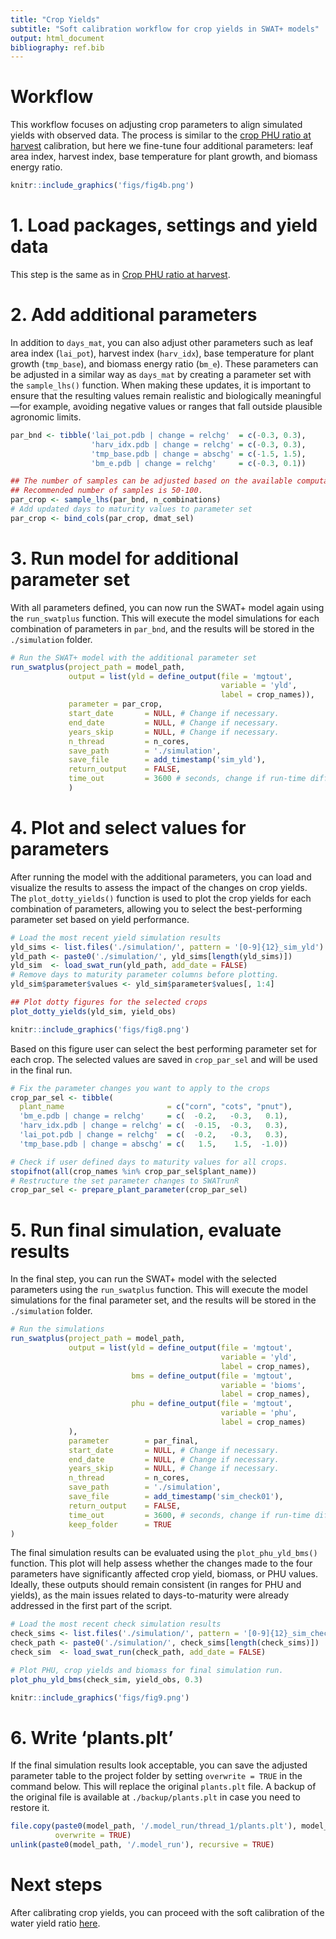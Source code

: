 ```yaml
---
title: "Crop Yields"
subtitle: "Soft calibration workflow for crop yields in SWAT+ models"
output: html_document
bibliography: ref.bib
---
```


# Workflow

This workflow focuses on adjusting crop parameters to align simulated yields with observed data. The process is similar to the [crop PHU ratio at harvest](../articles/sc-phu.html) calibration, but here we fine-tune four additional parameters: leaf area index, harvest index, base temperature for plant growth, and biomass energy ratio.

```r
knitr::include_graphics('figs/fig4b.png')
```

# 1. Load packages, settings and yield data {#sccy_step1}

This step is the same as in [Crop PHU ratio at harvest](../articles/sc-phu.html#scc_step1).

# 2. Add additional parameters {#sccy_step2}

In addition to `days_mat`, you can also adjust other parameters such as  leaf area index (`lai_pot`), harvest index (`harv_idx`), base temperature for plant growth (`tmp_base`), and biomass energy ratio (`bm_e`). These parameters can be adjusted in a similar way as `days_mat` by creating a parameter set with the `sample_lhs()` function. When making these updates, it is important to ensure that the resulting values remain realistic and biologically meaningful—for example, avoiding negative values or ranges that fall outside plausible agronomic limits.

```r
par_bnd <- tibble('lai_pot.pdb | change = relchg'  = c(-0.3, 0.3),
                  'harv_idx.pdb | change = relchg' = c(-0.3, 0.3),
                  'tmp_base.pdb | change = abschg' = c(-1.5, 1.5),
                  'bm_e.pdb | change = relchg'     = c(-0.3, 0.1))

## The number of samples can be adjusted based on the available computational resources.
## Recommended number of samples is 50-100.
par_crop <- sample_lhs(par_bnd, n_combinations)
# Add updated days to maturity values to parameter set
par_crop <- bind_cols(par_crop, dmat_sel)
```

# 3. Run model for additional parameter set {#sccy_step3}

With all parameters defined, you can now run the SWAT+ model again using the `run_swatplus` function. This will execute the model simulations for each combination of parameters in `par_bnd`, and the results will be stored in the `./simulation` folder. 

```r
# Run the SWAT+ model with the additional parameter set
run_swatplus(project_path = model_path,
             output = list(yld = define_output(file = 'mgtout',
                                               variable = 'yld',
                                               label = crop_names)),
             parameter = par_crop,
             start_date       = NULL, # Change if necessary.
             end_date         = NULL, # Change if necessary.
             years_skip       = NULL, # Change if necessary.
             n_thread         = n_cores,
             save_path        = './simulation',
             save_file        = add_timestamp('sim_yld'),
             return_output    = FALSE,
             time_out         = 3600 # seconds, change if run-time differs
             )
```

# 4. Plot and select values for parameters {#sccy_step4}

After running the model with the additional parameters, you can load and visualize the results to assess the impact of the changes on crop yields. The `plot_dotty_yields()` function is used to plot the crop yields for each combination of parameters, allowing you to select the best-performing parameter set based on yield performance.

```r
# Load the most recent yield simulation results
yld_sims <- list.files('./simulation/', pattern = '[0-9]{12}_sim_yld')
yld_path <- paste0('./simulation/', yld_sims[length(yld_sims)])
yld_sim  <- load_swat_run(yld_path, add_date = FALSE)
# Remove days to maturity parameter columns before plotting.
yld_sim$parameter$values <- yld_sim$parameter$values[, 1:4]

## Plot dotty figures for the selected crops
plot_dotty_yields(yld_sim, yield_obs)
```

```r
knitr::include_graphics('figs/fig8.png')
```

Based on this figure user can select the best performing parameter set for each crop. The selected values are saved in `crop_par_sel` and will be used in the final run. 

```r
# Fix the parameter changes you want to apply to the crops
crop_par_sel <- tibble(
  plant_name                       = c("corn", "cots", "pnut"),
  'bm_e.pdb | change = relchg'     = c(  -0.2,   -0.3,   0.1),
  'harv_idx.pdb | change = relchg' = c(  -0.15,  -0.3,   0.3),
  'lai_pot.pdb | change = relchg'  = c(  -0.2,   -0.3,   0.3),
  'tmp_base.pdb | change = abschg' = c(   1.5,    1.5,  -1.0))

# Check if user defined days to maturity values for all crops.
stopifnot(all(crop_names %in% crop_par_sel$plant_name))
# Restructure the set parameter changes to SWATrunR
crop_par_sel <- prepare_plant_parameter(crop_par_sel)
```

# 5. Run final simulation, evaluate results {#sccy_step5}

In the final step, you can run the SWAT+ model with the selected parameters using the `run_swatplus` function. This will execute the model simulations for the final parameter set, and the results will be stored in the `./simulation` folder.

```r
# Run the simulations
run_swatplus(project_path = model_path,
             output = list(yld = define_output(file = 'mgtout',
                                               variable = 'yld',
                                               label = crop_names),
                           bms = define_output(file = 'mgtout',
                                               variable = 'bioms',
                                               label = crop_names),
                           phu = define_output(file = 'mgtout',
                                               variable = 'phu',
                                               label = crop_names)
             ),
             parameter        = par_final,
             start_date       = NULL, # Change if necessary.
             end_date         = NULL, # Change if necessary.
             years_skip       = NULL, # Change if necessary.
             n_thread         = n_cores,
             save_path        = './simulation',
             save_file        = add_timestamp('sim_check01'),
             return_output    = FALSE,
             time_out         = 3600, # seconds, change if run-time differs
             keep_folder      = TRUE
)
```

The final simulation results can be evaluated using the `plot_phu_yld_bms()` function. This plot will help assess whether the changes made to the four parameters have significantly affected crop yield, biomass, or PHU values. Ideally, these outputs should remain consistent (in ranges for PHU and yields), as the main issues related to days-to-maturity were already addressed in the first part of the script.

```r
# Load the most recent check simulation results
check_sims <- list.files('./simulation/', pattern = '[0-9]{12}_sim_check01')
check_path <- paste0('./simulation/', check_sims[length(check_sims)])
check_sim  <- load_swat_run(check_path, add_date = FALSE)

# Plot PHU, crop yields and biomass for final simulation run.
plot_phu_yld_bms(check_sim, yield_obs, 0.3)
```
```r
knitr::include_graphics('figs/fig9.png')
```
 
# 6. Write 'plants.plt' {#sccy_step6}

If the final simulation results look acceptable, you can save the adjusted parameter table to the project folder by setting `overwrite = TRUE` in the command below. This will replace the original `plants.plt` file. A backup of the original file is available at `./backup/plants.plt` in case you need to restore it.

```r
file.copy(paste0(model_path, '/.model_run/thread_1/plants.plt'), model_path,
          overwrite = TRUE)
unlink(paste0(model_path, '/.model_run'), recursive = TRUE)
```

# Next steps

After calibrating crop yields, you can proceed with the soft calibration of the water yield ratio [here](../articles/sc-wy.html).

